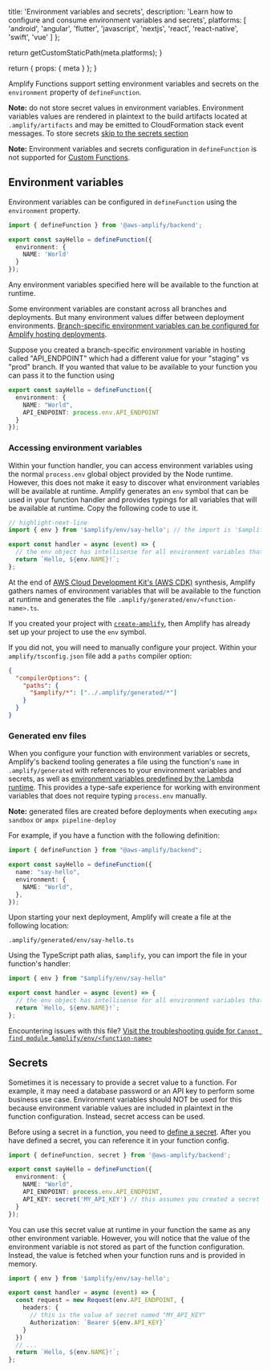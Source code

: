 
  title: 'Environment variables and secrets',
  description:
    'Learn how to configure and consume environment variables and secrets',
  platforms: [
    'android',
    'angular',
    'flutter',
    'javascript',
    'nextjs',
    'react',
    'react-native',
    'swift',
    'vue'
  ]
};

  return getCustomStaticPath(meta.platforms);
}

  return {
    props: {
      meta
    }
  };
}

Amplify Functions support setting environment variables and secrets on the `environment` property of `defineFunction`.

<Callout warning>

**Note:** do not store secret values in environment variables. Environment variables values are rendered in plaintext to the build artifacts located at `.amplify/artifacts` and may be emitted to CloudFormation stack event messages. To store secrets [skip to the secrets section](#secrets)

</Callout>

<Callout info>

**Note:** Environment variables and secrets configuration in `defineFunction` is not supported for [Custom Functions](/[platform]/build-a-backend/functions/custom-functions/).

</Callout>

## Environment variables

Environment variables can be configured in `defineFunction` using the `environment` property.

```ts title="amplify/functions/say-hello/resource.ts"
import { defineFunction } from '@aws-amplify/backend';

export const sayHello = defineFunction({
  environment: {
    NAME: 'World'
  }
});
```

Any environment variables specified here will be available to the function at runtime.

Some environment variables are constant across all branches and deployments. But many environment values differ between deployment environments. [Branch-specific environment variables can be configured for Amplify hosting deployments](/[platform]/deploy-and-host/fullstack-branching/secrets-and-vars/).

Suppose you created a branch-specific environment variable in hosting called "API_ENDPOINT" which had a different value for your "staging" vs "prod" branch. If you wanted that value to be available to your function you can pass it to the function using

```ts title="amplify/functions/say-hello/resource.ts"
export const sayHello = defineFunction({
  environment: {
    NAME: "World",
    API_ENDPOINT: process.env.API_ENDPOINT
  }
});
```

### Accessing environment variables

Within your function handler, you can access environment variables using the normal `process.env` global object provided by the Node runtime. However, this does not make it easy to discover what environment variables will be available at runtime. Amplify generates an `env` symbol that can be used in your function handler and provides typings for all variables that will be available at runtime. Copy the following code to use it.

```ts title="amplify/functions/say-hello/handler.ts"
// highlight-next-line
import { env } from '$amplify/env/say-hello'; // the import is '$amplify/env/<function-name>'

export const handler = async (event) => {
  // the env object has intellisense for all environment variables that are available to the function
  return `Hello, ${env.NAME}!`;
};
```

<Accordion title='Understanding the "env" symbol and how to manually configure your Amplify project to use it' headingLevel='4' eyebrow='Learn more'>

At the end of [AWS Cloud Development Kit's (AWS CDK)](https://aws.amazon.com/cdk/) synthesis, Amplify gathers names of environment variables that will be available to the function at runtime and generates the file `.amplify/generated/env/<function-name>.ts`.

If you created your project with [`create-amplify`](https://www.npmjs.com/package/create-amplify), then Amplify has already set up your project to use the `env` symbol.

If you did not, you will need to manually configure your project. Within your `amplify/tsconfig.json` file add a `paths` compiler option:

```json title="amplify/tsconfig.json"
{
  "compilerOptions": {
    "paths": {
      "$amplify/*": ["../.amplify/generated/*"]
    }
  }
}
```

</Accordion>

### Generated env files

When you configure your function with environment variables or secrets, Amplify's backend tooling generates a file using the function's `name` in `.amplify/generated` with references to your environment variables and secrets, as well as [environment variables predefined by the Lambda runtime](https://docs.aws.amazon.com/lambda/latest/dg/configuration-envvars.html#configuration-envvars-runtime). This provides a type-safe experience for working with environment variables that does not require typing `process.env` manually.

<Callout info>

**Note:** generated files are created before deployments when executing `ampx sandbox` or `ampx pipeline-deploy`

</Callout>

For example, if you have a function with the following definition:

```ts title="amplify/functions/say-hello/resource.ts"
import { defineFunction } from "@aws-amplify/backend";

export const sayHello = defineFunction({
  name: "say-hello",
  environment: {
    NAME: "World",
  },
});
```

Upon starting your next deployment, Amplify will create a file at the following location:

```
.amplify/generated/env/say-hello.ts
```

Using the TypeScript path alias, `$amplify`, you can import the file in your function's handler:

```ts title="amplify/functions/say-hello/handler.ts"
import { env } from "$amplify/env/say-hello"

export const handler = async (event) => {
  // the env object has intellisense for all environment variables that are available to the function
  return `Hello, ${env.NAME}!`;
};
```

Encountering issues with this file? [Visit the troubleshooting guide for `Cannot find module $amplify/env/<function-name>`](/[platform]/build-a-backend/troubleshooting/cannot-find-module-amplify-env/)

## Secrets

Sometimes it is necessary to provide a secret value to a function. For example, it may need a database password or an API key to perform some business use case. Environment variables should NOT be used for this because environment variable values are included in plaintext in the function configuration. Instead, secret access can be used.

Before using a secret in a function, you need to [define a secret](/[platform]/deploy-and-host/fullstack-branching/secrets-and-vars/#set-secrets). After you have defined a secret, you can reference it in your function config.

```ts title="amplify/functions/say-hello/resource.ts"
import { defineFunction, secret } from '@aws-amplify/backend';

export const sayHello = defineFunction({
  environment: {
    NAME: "World",
    API_ENDPOINT: process.env.API_ENDPOINT,
    API_KEY: secret('MY_API_KEY') // this assumes you created a secret named "MY_API_KEY"
  }
});
```

You can use this secret value at runtime in your function the same as any other environment variable. However, you will notice that the value of the environment variable is not stored as part of the function configuration. Instead, the value is fetched when your function runs and is provided in memory.

```ts title="amplify/functions/say-hello/handler.ts"
import { env } from '$amplify/env/say-hello';

export const handler = async (event) => {
  const request = new Request(env.API_ENDPOINT, {
    headers: {
      // this is the value of secret named "MY_API_KEY"
      Authorization: `Bearer ${env.API_KEY}`
    }
  })
  // ...
  return `Hello, ${env.NAME}!`;
};
```
